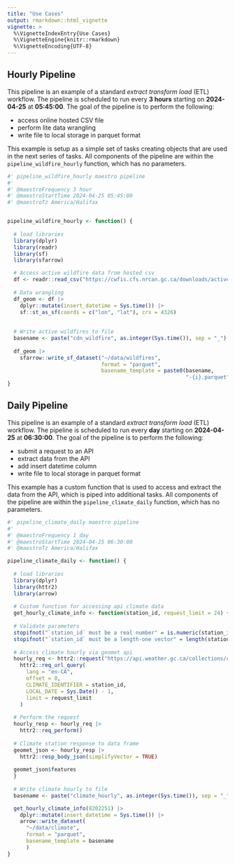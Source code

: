 ```yaml
---
title: "Use Cases"
output: rmarkdown::html_vignette
vignette: >
  %\VignetteIndexEntry{Use Cases}
  %\VignetteEngine{knitr::rmarkdown}
  %\VignetteEncoding{UTF-8}
---
```


## Hourly Pipeline

This pipeline is an example of a standard *extract transform load* (ETL) workflow. The pipeline is scheduled to run every **3 hours** starting on **2024-04-25** at **05:45:00**. The goal of the pipeline is to perform the following:

-   access online hosted CSV file
-   perform lite data wrangling
-   write file to local storage in parquet format

This example is setup as a simple set of tasks creating objects that are used in the next series of tasks. All components of the pipeline are within the `pipeline_wildfire_hourly` function, which has no parameters.

```r
#' pipeline_wildfire_hourly maestro pipeline
#'
#' @maestroFrequency 3 hour
#' @maestroStartTime 2024-04-25 05:45:00
#' @maestroTz America/Halifax


pipeline_wildfire_hourly <- function() {
  
  # load libraries
  library(dplyr)
  library(readr)
  library(sf)
  library(sfarrow)

  # Access active wildfire data from hosted csv
  df <- readr::read_csv("https://cwfis.cfs.nrcan.gc.ca/downloads/activefires/activefires.csv")
  
  # Data wrangling
  df_geom <- df |>
    dplyr::mutate(insert_datetime = Sys.time()) |>
    sf::st_as_sf(coords = c("lon", "lat"), crs = 4326)
  
  
  # Write active wildfires to file
  basename <- paste("cdn_wildfire", as.integer(Sys.time()), sep = "_")
  
  df_geom |>
    sfarrow::write_sf_dataset("~/data/wildfires",
                              format = "parquet",
                              basename_template = paste0(basename,
                                                         "-{i}.parquet"))
}
```

## Daily Pipeline

This pipeline is an example of a standard *extract transform load* (ETL) workflow. The pipeline is scheduled to run every **day** starting on **2024-04-25** at **06:30:00**. The goal of the pipeline is to perform the following:

-   submit a request to an API
-   extract data from the API
-   add insert datetime column
-   write file to local storage in parquet format

This example has a custom function that is used to access and extract the data from the API, which is piped into additional tasks. All components of the pipeline are within the `pipeline_climate_daily` function, which has no parameters.

```r
#' pipeline_climate_daily maestro pipeline
#'
#' @maestroFrequency 1 day
#' @maestroStartTime 2024-04-25 06:30:00
#' @maestroTz America/Halifax

pipeline_climate_daily <- function() {
  
  # load libraries
  library(dplyr)
  library(httr2)
  library(arrow)
  
  # Custom function for accessing api climate data
  get_hourly_climate_info <- function(station_id, request_limit = 24) {
  
  # Validate parameters
  stopifnot("`station_id` must be a real number" = is.numeric(station_id) && station_id > 0)
  stopifnot("`station_id` must be a length-one vector" = length(station_id) == 1)
  
  # Access climate hourly via geomet api 
  hourly_req <- httr2::request("https://api.weather.gc.ca/collections/climate-hourly/items") |> 
    httr2::req_url_query(
      lang = "en-CA",
      offset = 0,
      CLIMATE_IDENTIFIER = station_id,
      LOCAL_DATE = Sys.Date() - 1,
      limit = request_limit
    )
  
  # Perform the request
  hourly_resp <- hourly_req |> 
    httr2::req_perform()
  
  # Climate station response to data frame
  geomet_json <- hourly_resp |> 
    httr2::resp_body_json(simplifyVector = TRUE)
  
  geomet_json$features
  }
  
  # Write climate hourly to file
  basename <- paste("climate_hourly", as.integer(Sys.time()), sep = "_")

  get_hourly_climate_info(8202251) |>
    dplyr::mutate(insert_datetime = Sys.time()) |>
    arrow::write_dataset(
      "~/data/climate",
      format = "parquet",
      basename_template = basename
      )
}

```
